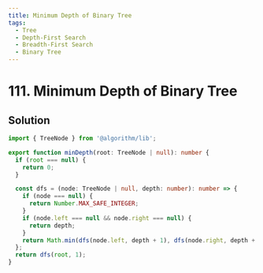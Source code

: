 ```yaml
---
title: Minimum Depth of Binary Tree
tags:
  - Tree
  - Depth-First Search
  - Breadth-First Search
  - Binary Tree
---
```


# 111. Minimum Depth of Binary Tree

<Badges>
  <LevelBadge level="easy" />
  <TopicBadge name="Tree" slug="tree" />
  <TopicBadge name="Depth-First Search" slug="depth-first-search" />
  <TopicBadge name="Breadth-First Search" slug="breadth-first-search" />
  <TopicBadge name="Binary Tree" slug="binary-tree" />
</Badges>

## Solution

```typescript filename="solution.ts" copy
import { TreeNode } from '@algorithm/lib';

export function minDepth(root: TreeNode | null): number {
  if (root === null) {
    return 0;
  }

  const dfs = (node: TreeNode | null, depth: number): number => {
    if (node === null) {
      return Number.MAX_SAFE_INTEGER;
    }
    if (node.left === null && node.right === null) {
      return depth;
    }
    return Math.min(dfs(node.left, depth + 1), dfs(node.right, depth + 1));
  };
  return dfs(root, 1);
}
```

<ProblemLink
  codingSite="leetcode"
  href="https://leetcode.com/problems/minimum-depth-of-binary-tree"
  title="Minimum Depth of Binary Tree"
/>
